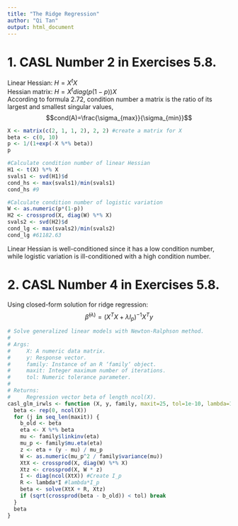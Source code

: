 ```yaml
---
title: "The Ridge Regression"
author: "Qi Tan"
output: html_document
---
```


<!--
%\VignetteEngine{knitr::rmarkdown}
%\VignetteIndexEntry{homework-4 vignette}
-->

# 1. CASL Number 2 in Exercises 5.8.
Linear Hessian: $H=X^tX$\
Hessian matrix: $H=X^tdiag(p(1-p))X$\
According to formula 2.72, condition number a matrix is the ratio of its largest and smallest singular values, $$cond(A)=\frac{\sigma_{max}}{\sigma_{min}}$$
```r
X <- matrix(c(2, 1, 1, 2), 2, 2) #create a matrix for X
beta <- c(0, 10)
p <- 1/(1+exp(-X %*% beta))
p

#Calculate condition number of linear Hessian
H1 <- t(X) %*% X
svals1 <- svd(H1)$d
cond_hs <- max(svals1)/min(svals1)
cond_hs #9

#Calculate condition number of logistic variation
W <- as.numeric(p*(1-p))
H2 <- crossprod(X, diag(W) %*% X)
svals2 <- svd(H2)$d
cond_lg <- max(svals2)/min(svals2)
cond_lg #61182.63
```

Linear Hessian is well-conditioned since it has a low condition number, while logistic variation is ill-conditioned with a high condition number.



# 2. CASL Number 4 in Exercises 5.8. 
Using closed-form solution for ridge regression: $$\hat{\beta}^{(\lambda)}=(X^TX+\lambda I_p)^{-1}X^Ty$$

```r
# Solve generalized linear models with Newton-Ralphson method.
#
# Args:
#     X: A numeric data matrix.
#     y: Response vector.
#     family: Instance of an R ‘family‘ object.
#     maxit: Integer maximum number of iterations.
#     tol: Numeric tolerance parameter.
#
# Returns:
#     Regression vector beta of length ncol(X).
casl_glm_irwls <- function (X, y, family, maxit=25, tol=1e-10, lambda=1e-4) {
  beta <- rep(0, ncol(X))
  for (j in seq_len(maxit)) {
    b_old <- beta
    eta <- X %*% beta
    mu <- family$linkinv(eta)
    mu_p <- family$mu.eta(eta)
    z <- eta + (y - mu) / mu_p
    W <- as.numeric(mu_p^2 / family$variance(mu))
    XtX <- crossprod(X, diag(W) %*% X)
    Xtz <- crossprod(X, W * z)
    I <- diag(ncol(XtX)) #Create I_p
    R <- lambda*I #lambda*I_p
    beta <- solve(XtX + R, Xtz)
    if (sqrt(crossprod(beta - b_old)) < tol) break
  }
  beta 
}
```
